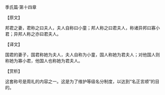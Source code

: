 

季氏篇·第十四章

【原文】

邦君之妻，君称之曰夫人，夫人自称曰小童；邦人称之曰君夫人，称诸异邦曰寡小君；异邦人称之亦曰君夫人。

【译文】

国君的妻子，国君称她为夫人，夫人自称为小童，国人称她为君夫人；对他国人则称她为寡小君，他国人也称她为君夫人。

【赏析】

这套称号是周礼的内容之一。这是为了维护等级名分制度，以达到“名正言顺”的目的。


